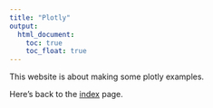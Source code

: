 ```yaml
---
title: "Plotly"
output: 
  html_document:
    toc: true
    toc_float: true
---
```


This website is about making some plotly examples.

Here's back to the [index](index.html) page.

